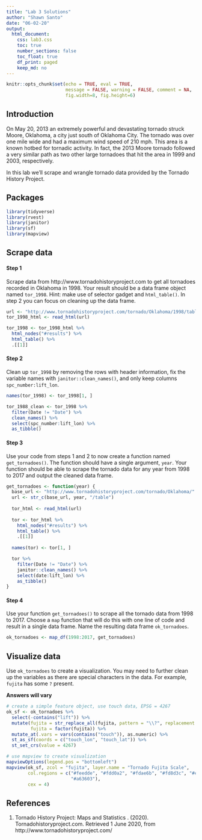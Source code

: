 ```yaml
---
title: "Lab 3 Solutions"
author: "Shawn Santo"
date: "06-02-20"
output: 
  html_document:
    css: lab3.css
    toc: true
    number_sections: false
    toc_float: true
    df_print: paged
    keep_md: no
---
```


```r
knitr::opts_chunk$set(echo = TRUE, eval = TRUE,
                      message = FALSE, warning = FALSE, comment = NA,
                      fig.width=8, fig.height=6)
```

## Introduction

On May 20, 2013 an extremely powerful and devastating tornado struck
Moore, Oklahoma, a city just south of Oklahoma City. The tornado was over one
mile wide and had a maximum wind speed of 210 mph. This area is a known hotbed 
for tornadic activity. In fact, the 2013 Moore tornado followed a very similar 
path as two other large tornadoes that hit the area in 1999 and 2003, 
respectively.

In this lab we'll scrape and wrangle tornado data provided by the Tornado
History Project.

## Packages

```r
library(tidyverse)
library(rvest)
library(janitor)
library(sf)
library(mapview)
```

## Scrape data

#### Step 1

<div class="bkgemph">
Scrape data from http://www.tornadohistoryproject.com to get all
tornadoes recorded in Oklahoma in 1998. Your result should be a data frame 
object named `tor_1998`. Hint: make use of selector gadget and
`html_table()`. In step 2 you can focus on cleaning up the data frame.
</div>

```r
url <- "http://www.tornadohistoryproject.com/tornado/Oklahoma/1998/table"
tor_1998_html <- read_html(url)

tor_1998 <- tor_1998_html %>% 
  html_nodes("#results") %>% 
  html_table() %>% 
  .[[1]]
```

#### Step 2

<div class="bkgemph">
Clean up `tor_1998` by removing the rows with header information, fix the
variable names with `janitor::clean_names()`, and only keep columns
`spc_number:lift_lon`.
</div>

```r
names(tor_1998) <- tor_1998[1, ]

tor_1988_clean <- tor_1998 %>% 
  filter(Date != "Date") %>% 
  clean_names() %>% 
  select(spc_number:lift_lon) %>% 
  as_tibble()
```

#### Step 3

<div class="bkgemph">
Use your code from steps 1 and 2 to now create a function named 
`get_tornadoes()`. The function should have a single argument, `year`. Your
function should be able to scrape the tornado data for any year from 1998 to 
2017 and output the cleaned data frame.
</div>

```r
get_tornadoes <- function(year) {
  base_url <- "http://www.tornadohistoryproject.com/tornado/Oklahoma/"
  url <- str_c(base_url, year, "/table")
  
  tor_html <- read_html(url)
  
  tor <- tor_html %>% 
    html_nodes("#results") %>% 
    html_table() %>% 
    .[[1]]  
  
  names(tor) <- tor[1, ]

  tor %>% 
    filter(Date != "Date") %>% 
    janitor::clean_names() %>% 
    select(date:lift_lon) %>% 
    as_tibble()
}
```

#### Step 4

<div class="bkgemph">
Use your function `get_tornadoes()` to scrape all the tornado data from 1998 to
2017. Choose a `map` function that will do this with one line of code and 
result in a single data frame. Name the resulting data frame `ok_tornadoes`.
</div>

```r
ok_tornadoes <- map_df(1998:2017, get_tornadoes)
```

## Visualize data

<div class="bkgemph">
Use `ok_tornadoes` to create a visualization. You may need to further
clean up the variables as there are special characters in the data. For example,
`fujita` has some `?` present.
</div>

**Answers will vary**

```r
# create a simple feature object, use touch data, EPSG = 4267
ok_sf <- ok_tornadoes %>% 
  select(-contains("lift")) %>% 
  mutate(fujita = str_replace_all(fujita, pattern = "\\?", replacement = "0"),
         fujita = factor(fujita)) %>% 
  mutate_at(.vars = vars(contains("touch")), as.numeric) %>% 
  st_as_sf(coords = c("touch_lon", "touch_lat")) %>% 
  st_set_crs(value = 4267)
```

```r
# use mapview to create visualization
mapviewOptions(legend.pos = "bottomleft")
mapview(ok_sf, zcol = "fujita", layer.name = "Tornado Fujita Scale",
        col.regions = c("#feedde", "#fdd0a2", "#fdae6b", "#fd8d3c", "#e6550d",
                        "#a63603"),
        cex = 4)
```

## References

1. Tornado History Project: Maps and Statistics . (2020). 
   Tornadohistoryproject.com. Retrieved 1 June 2020, from
   http://www.tornadohistoryproject.com/